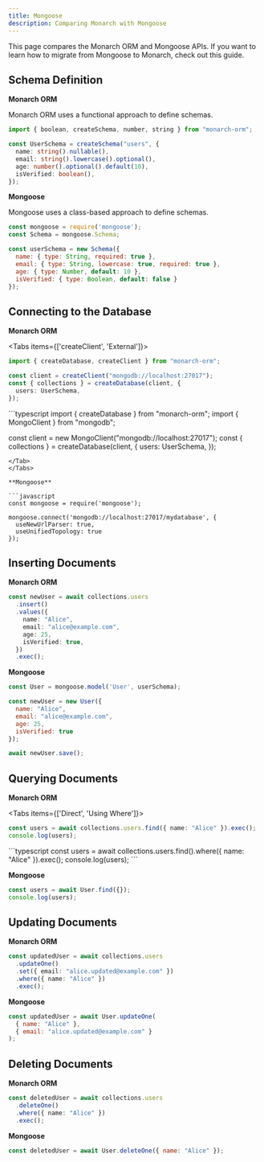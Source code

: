```yaml
---
title: Mongoose
description: Comparing Monarch with Mongoose
---
```


This page compares the Monarch ORM and Mongoose APIs. If you want to learn how to migrate from Mongoose to Monarch, check out this guide.


## Schema Definition

**Monarch ORM**

Monarch ORM uses a functional approach to define schemas.

```typescript
import { boolean, createSchema, number, string } from "monarch-orm";

const UserSchema = createSchema("users", {
  name: string().nullable(),
  email: string().lowercase().optional(),
  age: number().optional().default(10),
  isVerified: boolean(),
});
```

**Mongoose** 

Mongoose uses a class-based approach to define schemas.

```javascript
const mongoose = require('mongoose');
const Schema = mongoose.Schema;

const userSchema = new Schema({
  name: { type: String, required: true },
  email: { type: String, lowercase: true, required: true },
  age: { type: Number, default: 10 },
  isVerified: { type: Boolean, default: false }
});
```


## Connecting to the Database

**Monarch ORM**

<Tabs items={['createClient', 'External']}>
<Tab value="createClient" label="createClient">
```typescript
import { createDatabase, createClient } from "monarch-orm";

const client = createClient("mongodb://localhost:27017");
const { collections } = createDatabase(client, {
  users: UserSchema,
});
```
</Tab>
<Tab value="external" label="External">
```typescript
import { createDatabase } from "monarch-orm";
import { MongoClient } from "mongodb";

const client = new MongoClient("mongodb://localhost:27017");
const { collections } = createDatabase(client, {
  users: UserSchema,
});
```
</Tab>
</Tabs>

**Mongoose**

```javascript
const mongoose = require('mongoose');

mongoose.connect('mongodb://localhost:27017/mydatabase', {
  useNewUrlParser: true,
  useUnifiedTopology: true
});
```

## Inserting Documents

**Monarch ORM**

```typescript
const newUser = await collections.users
  .insert()
  .values({
    name: "Alice",
    email: "alice@example.com",
    age: 25,
    isVerified: true,
  })
  .exec();
  ```

**Mongoose**

```javascript
const User = mongoose.model('User', userSchema);

const newUser = new User({
  name: "Alice",
  email: "alice@example.com",
  age: 25,
  isVerified: true
});

await newUser.save();
```


## Querying Documents

**Monarch ORM**


<Tabs items={['Direct', 'Using Where']}>
<Tab value="direct" label="Direct">
```typescript
const users = await collections.users.find({ name: "Alice" }).exec();
console.log(users);
```
</Tab>
<Tab value="using-where" label="Using Where">
```typescript
const users = await collections.users.find().where({ name: "Alice" }).exec();
console.log(users);
```
</Tab>
</Tabs>


**Mongoose**

```javascript
const users = await User.find({});
console.log(users);
```

## Updating Documents

**Monarch ORM**

```typescript
const updatedUser = await collections.users
  .updateOne()
  .set({ email: "alice.updated@example.com" })
  .where({ name: "Alice" })
  .exec();
  ```

**Mongoose**

```javascript
const updatedUser = await User.updateOne(
  { name: "Alice" },
  { email: "alice.updated@example.com" }
);
```

## Deleting Documents

**Monarch ORM**

```typescript
const deletedUser = await collections.users
  .deleteOne()
  .where({ name: "Alice" })
  .exec();
  ```

**Mongoose**

```javascript
const deletedUser = await User.deleteOne({ name: "Alice" });
```